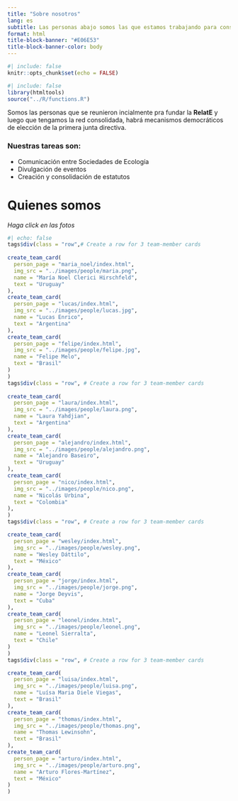 ```yaml
---
title: "Sobre nosotros"
lang: es
subtitle: Las personas abajo somos las que estamos trabajando para consolidar la RelatE inicialmente
format: html 
title-block-banner: "#E06E53"
title-block-banner-color: body
---
```


```r
#| include: false
knitr::opts_chunk$set(echo = FALSE)
```

```r
#| include: false
library(htmltools)
source("../R/functions.R")
```

Somos las personas que se reunieron incialmente pra fundar la **RelatE** y luego que tengamos la red consolidada, habrá mecanismos democráticos de elección de la primera junta directiva.

### Nuestras tareas son:  

- Comunicación entre Sociedades de Ecología
- Divulgación de eventos
- Creación y consolidación de estatutos




# Quienes somos

*Haga click en las fotos*
```r
#| echo: false
tags$div(class = "row",# Create a row for 3 team-member cards
         
create_team_card(
  person_page = "maria_noel/index.html",
  img_src = "../images/people/maria.png",
  name = "María Noel Clerici Hirschfeld",
  text = "Uruguay"
),
create_team_card(
  person_page = "lucas/index.html",
  img_src = "../images/people/lucas.jpg",
  name = "Lucas Enrico",
  text = "Argentina"
),
create_team_card(
  person_page = "felipe/index.html",
  img_src = "../images/people/felipe.jpg",
  name = "Felipe Melo",
  text = "Brasil"
)
)
tags$div(class = "row", # Create a row for 3 team-member cards
         
create_team_card(
  person_page = "laura/index.html",
  img_src = "../images/people/laura.png",
  name = "Laura Yahdjian",
  text = "Argentina"
),
create_team_card(
  person_page = "alejandro/index.html",
  img_src = "../images/people/alejandro.png",
  name = "Alejandro Baseiro",
  text = "Uruguay"
),
create_team_card(
  person_page = "nico/index.html",
  img_src = "../images/people/nico.png",
  name = "Nicolás Urbina",
  text = "Colombia"
),
)
tags$div(class = "row", # Create a row for 3 team-member cards

create_team_card(
  person_page = "wesley/index.html",
  img_src = "../images/people/wesley.png",
  name = "Wesley Dáttilo",
  text = "México"
),
create_team_card(
  person_page = "jorge/index.html",
  img_src = "../images/people/jorge.png",
  name = "Jorge Deyvis",
  text = "Cuba"
),
create_team_card(
  person_page = "leonel/index.html",
  img_src = "../images/people/leonel.png",
  name = "Leonel Sierralta",
  text = "Chile"
)
)
tags$div(class = "row", # Create a row for 3 team-member cards

create_team_card(
  person_page = "luisa/index.html",
  img_src = "../images/people/luisa.png",
  name = "Luísa Maria Diele Viegas",
  text = "Brasil"
),
create_team_card(
  person_page = "thomas/index.html",
  img_src = "../images/people/thomas.png",
  name = "Thomas Lewinsohn",
  text = "Brasil"
),
create_team_card(
  person_page = "arturo/index.html",
  img_src = "../images/people/arturo.png",
  name = "Arturo Flores-Martínez",
  text = "México"
)
)


```

